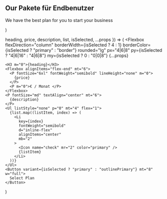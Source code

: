   <Section py="8|12|16|24" {...props}>
    <Container>
      <Flexbox flexDirection="column" textAlign="center">
        <H2 m="0">Our Pakete für Endbenutzer</H2>
        <P fontSize="xl|2xl" mt="2" textAlign="center">
          We have the best plan for you to start your business
        </P>
      </Flexbox>
      <Grid col="1|2|3" mt="4|6|8" gap="4|6|0">
        <PricingItem
          heading="Free"
          description="Für immer frei"
          price="0"
          list={[
            "Verschlüsseln von Dokumenten",
            "Entschlüsseln von Dokumenten",
            "Adressbuch ",
          ]}
          roundedRight="null|null|none"
          borderRight="null|null|none"
        />
        <PricingItem
          heading="Starter"
          description="For larger businesses with advanced administration tools"
          price="5,00"
          list={[
            "Lorem ipsum dolor sit amet",
            "Consectetur adipiscing",
            "Nulla porttitor",
            "Accumsan tincidunt",
          ]}
          isSelected
        />
        <PricingItem
          heading="Start + SFix"
          description="For very large businesses or those in highly regulated industries"
          price="9,90"
          list={[
            "Lorem ipsum dolor sit amet",
            "Consectetur adipiscing",
            "Nulla porttitor",
            "Accumsan tincidunt",
          ]}
          roundedLeft="null|null|none"
          borderLeft="null|null|none"
        />
      </Grid>
    </Container>
  </Section>
)

  heading,
  price,
  description,
  list,
  isSelected,
  ...props
}) => (
  <Flexbox
    flexDirection="column"
    borderWidth={isSelected ? 4 : 1}
    borderColor={isSelected ? "primary" : "border"}
    rounded="lg"
    px="4|6|8"
    py={isSelected ? "4|6|16" : "4|6|8"}
    my={isSelected ? 0 : "0|0|8"}
    {...props}
  >
    <H3 m="0">{heading}</H3>
    <Flexbox alignItems="flex-end" mt="6">
      <P fontSize="6xl" fontWeight="semibold" lineHeight="none" m="0">
        {price}
      </P>
      <P m="0">€ / Monat </P>
    </Flexbox>
    <P fontSize="md" textAlign="center" mt="6">
      {description}
    </P>
    <Ul listStyle="none" p="0" mt="4" flex="1">
      {list.map((listItem, index) => (
        <Li
          key={index}
          fontWeight="semibold"
          d="inline-flex"
          alignItems="center"
          mb="2"
        >
          <Icon name="check" mr="2" color="primary" />
          {listItem}
        </Li>
      ))}
    </Ul>
    <Button variant={isSelected ? "primary" : "outlinePrimary"} mt="8" w="full">
      Select Plan
    </Button>
  </Flexbox>
)